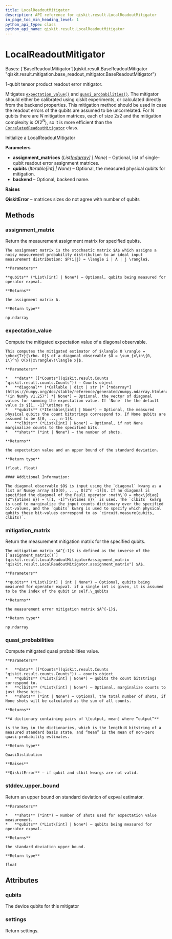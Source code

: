 ```yaml
---
title: LocalReadoutMitigator
description: API reference for qiskit.result.LocalReadoutMitigator
in_page_toc_min_heading_level: 1
python_api_type: class
python_api_name: qiskit.result.LocalReadoutMitigator
---
```


# LocalReadoutMitigator

<Class id="qiskit.result.LocalReadoutMitigator" github="https://github.com/qiskit/qiskit/tree/stable/0.24/qiskit/result/mitigation/local_readout_mitigator.py" signature="LocalReadoutMitigator(assignment_matrices=None, qubits=None, backend=None)">
  Bases: [`BaseReadoutMitigator`](qiskit.result.BaseReadoutMitigator "qiskit.result.mitigation.base_readout_mitigator.BaseReadoutMitigator")

  1-qubit tensor product readout error mitigator.

  Mitigates [`expectation_value()`](qiskit.result.LocalReadoutMitigator#expectation_value "qiskit.result.LocalReadoutMitigator.expectation_value") and [`quasi_probabilities()`](qiskit.result.LocalReadoutMitigator#quasi_probabilities "qiskit.result.LocalReadoutMitigator.quasi_probabilities"). The mitigator should either be calibrated using qiskit experiments, or calculated directly from the backend properties. This mitigation method should be used in case the readout errors of the qubits are assumed to be uncorrelated. For *N* qubits there are *N* mitigation matrices, each of size $2 x 2$ and the mitigation complexity is $O(2^N)$, so it is more efficient than the [`CorrelatedReadoutMitigator`](qiskit.result.CorrelatedReadoutMitigator "qiskit.result.CorrelatedReadoutMitigator") class.

  Initialize a LocalReadoutMitigator

  **Parameters**

  *   **assignment\_matrices** (*List\[*[*ndarray*](https://numpy.org/doc/stable/reference/generated/numpy.ndarray.html#numpy.ndarray "(in NumPy v1.25)")*] | None*) – Optional, list of single-qubit readout error assignment matrices.
  *   **qubits** (*Iterable\[int] | None*) – Optional, the measured physical qubits for mitigation.
  *   **backend** – Optional, backend name.

  **Raises**

  **QiskitError** – matrices sizes do not agree with number of qubits

  ## Methods

  <span id="qiskit-result-localreadoutmitigator-assignment-matrix" />

  ### assignment\_matrix

  <Function id="qiskit.result.LocalReadoutMitigator.assignment_matrix" signature="LocalReadoutMitigator.assignment_matrix(qubits=None)">
    Return the measurement assignment matrix for specified qubits.

    The assignment matrix is the stochastic matrix $A$ which assigns a noisy measurement probability distribution to an ideal input measurement distribution: $P(i|j) = \langle i | A | j \rangle$.

    **Parameters**

    **qubits** (*List\[int] | None*) – Optional, qubits being measured for operator expval.

    **Returns**

    the assignment matrix A.

    **Return type**

    np.ndarray
  </Function>

  <span id="qiskit-result-localreadoutmitigator-expectation-value" />

  ### expectation\_value

  <Function id="qiskit.result.LocalReadoutMitigator.expectation_value" signature="LocalReadoutMitigator.expectation_value(data, diagonal=None, qubits=None, clbits=None, shots=None)">
    Compute the mitigated expectation value of a diagonal observable.

    This computes the mitigated estimator of $\langle O \rangle = \mbox{Tr}[\rho. O]$ of a diagonal observable $O = \sum_{x\in\{0, 1\}^n} O(x)|x\rangle\!\langle x|$.

    **Parameters**

    *   **data** ([*Counts*](qiskit.result.Counts "qiskit.result.counts.Counts")) – Counts object
    *   **diagonal** (*Callable | dict | str |* [*ndarray*](https://numpy.org/doc/stable/reference/generated/numpy.ndarray.html#numpy.ndarray "(in NumPy v1.25)") *| None*) – Optional, the vector of diagonal values for summing the expectation value. If `None` the the default value is $[1, -1]^\otimes n$.
    *   **qubits** (*Iterable\[int] | None*) – Optional, the measured physical qubits the count bitstrings correspond to. If None qubits are assumed to be $[0, ..., n-1]$.
    *   **clbits** (*List\[int] | None*) – Optional, if not None marginalize counts to the specified bits.
    *   **shots** (*int | None*) – the number of shots.

    **Returns**

    the expectation value and an upper bound of the standard deviation.

    **Return type**

    (float, float)

    #### Additional Information:

    The diagonal observable $O$ is input using the `diagonal` kwarg as a list or Numpy array $[O(0), ..., O(2^n -1)]$. If no diagonal is specified the diagonal of the Pauli operator :math\`O = mbox\{diag}(Z^\{otimes n}) = \[1, -1]^\{otimes n}\` is used. The `clbits` kwarg is used to marginalize the input counts dictionary over the specified bit-values, and the `qubits` kwarg is used to specify which physical qubits these bit-values correspond to as `circuit.measure(qubits, clbits)`.
  </Function>

  <span id="qiskit-result-localreadoutmitigator-mitigation-matrix" />

  ### mitigation\_matrix

  <Function id="qiskit.result.LocalReadoutMitigator.mitigation_matrix" signature="LocalReadoutMitigator.mitigation_matrix(qubits=None)">
    Return the measurement mitigation matrix for the specified qubits.

    The mitigation matrix $A^{-1}$ is defined as the inverse of the [`assignment_matrix()`](qiskit.result.LocalReadoutMitigator#assignment_matrix "qiskit.result.LocalReadoutMitigator.assignment_matrix") $A$.

    **Parameters**

    **qubits** (*List\[int] | int | None*) – Optional, qubits being measured for operator expval. if a single int is given, it is assumed to be the index of the qubit in self.\_qubits

    **Returns**

    the measurement error mitigation matrix $A^{-1}$.

    **Return type**

    np.ndarray
  </Function>

  <span id="qiskit-result-localreadoutmitigator-quasi-probabilities" />

  ### quasi\_probabilities

  <Function id="qiskit.result.LocalReadoutMitigator.quasi_probabilities" signature="LocalReadoutMitigator.quasi_probabilities(data, qubits=None, clbits=None, shots=None)">
    Compute mitigated quasi probabilities value.

    **Parameters**

    *   **data** ([*Counts*](qiskit.result.Counts "qiskit.result.counts.Counts")) – counts object
    *   **qubits** (*List\[int] | None*) – qubits the count bitstrings correspond to.
    *   **clbits** (*List\[int] | None*) – Optional, marginalize counts to just these bits.
    *   **shots** (*int | None*) – Optional, the total number of shots, if None shots will be calculated as the sum of all counts.

    **Returns**

    **A dictionary containing pairs of \[output, mean] where “output”**

    is the key in the dictionaries, which is the length-N bitstring of a measured standard basis state, and “mean” is the mean of non-zero quasi-probability estimates.

    **Return type**

    QuasiDistibution

    **Raises**

    **QiskitError** – if qubit and clbit kwargs are not valid.
  </Function>

  <span id="qiskit-result-localreadoutmitigator-stddev-upper-bound" />

  ### stddev\_upper\_bound

  <Function id="qiskit.result.LocalReadoutMitigator.stddev_upper_bound" signature="LocalReadoutMitigator.stddev_upper_bound(shots, qubits=None)">
    Return an upper bound on standard deviation of expval estimator.

    **Parameters**

    *   **shots** (*int*) – Number of shots used for expectation value measurement.
    *   **qubits** (*List\[int] | None*) – qubits being measured for operator expval.

    **Returns**

    the standard deviation upper bound.

    **Return type**

    float
  </Function>

  ## Attributes

  ### qubits

  <Attribute id="qiskit.result.LocalReadoutMitigator.qubits" name="qubits">
    The device qubits for this mitigator
  </Attribute>

  ### settings

  <Attribute id="qiskit.result.LocalReadoutMitigator.settings" name="settings">
    Return settings.
  </Attribute>
</Class>

